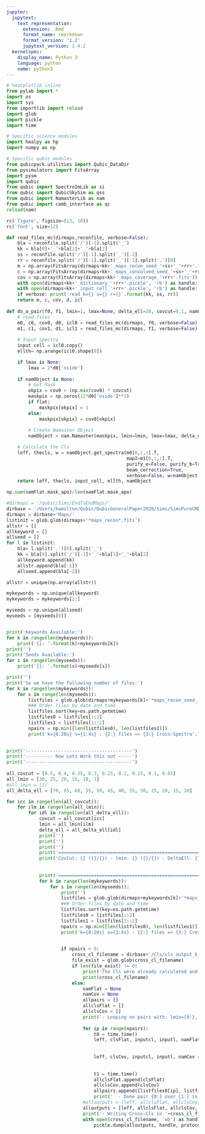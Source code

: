 ```yaml
---
jupyter:
  jupytext:
    text_representation:
      extension: .Rmd
      format_name: rmarkdown
      format_version: '1.2'
      jupytext_version: 1.4.2
  kernelspec:
    display_name: Python 3
    language: python
    name: python3
---
```


```python
# %matplotlib inline
from pylab import *
import os
import sys
from importlib import reload
import glob
import pickle
import time

# Specific science modules
import healpy as hp
import numpy as np

# Specific qubic modules
from qubicpack.utilities import Qubic_DataDir
from pysimulators import FitsArray
import pysm
import qubic
from qubic import SpectroImLib as si
from qubic import QubicSkySim as qss
from qubic import NamasterLib as nam
from qubic import camb_interface as qc
reload(nam)

rc('figure', figsize=(13, 10))
rc('font', size=12)
```

```python
def read_files_mc(dirmaps,reconfile, verbose=False):
    bla = reconfile.split('/')[-1].split('_')
    kk = bla[0]+'_'+bla[1]+'_'+bla[2]
    ss = reconfile.split('/')[-1].split('_')[-2]
    rr = reconfile.split('/')[-1].split('_')[-1].split('.')[0]
    m = np.array(FitsArray(dirmaps+kk+'_maps_recon_seed_'+ss+'_'+rr+'.fits'))
    c = np.array(FitsArray(dirmaps+kk+'_maps_convolved_seed_'+ss+'_'+rr+'.fits'))
    cov = np.array(FitsArray(dirmaps+kk+'_maps_coverage_'+rr+'.fits'))
    with open(dirmaps+kk+'_dictionary_'+rr+'.pickle', 'rb') as handle: d = pickle.load(handle)
    with open(dirmaps+kk+'_input_cell_'+rr+'.pickle', 'rb') as handle: icl = pickle.load(handle)
    if verbose: print('read k={} s={} r={}'.format(kk, ss, rr))
    return m, c, cov, d, icl
    
def do_a_pair(f0, f1, lmin=1, lmax=None, delta_ell=20, covcut=0.1, namObject = None, flat=True):
    # read files
    m0, c0, cov0, d0, icl0 = read_files_mc(dirmaps, f0, verbose=False)
    m1, c1, cov1, d1, icl1 = read_files_mc(dirmaps, f1, verbose=False)
    
    # Input spectra
    input_cell = icl0.copy()
    ellth= np.arange(icl0.shape[0])

    if lmax is None:
        lmax = 2*d0['nside']
    
    if namObject is None:
        # Get Mask
        okpix = cov0 > (np.max(cov0) * covcut)
        maskpix = np.zeros(12*d0['nside']**2)
        if flat:
            maskpix[okpix] = 1
        else:
            maskpix[okpix] = cov0[okpix]
        
        # Create Namaster Object
        namObject = nam.Namaster(maskpix, lmin=lmin, lmax=lmax, delta_ell=delta_ell)

    # Calculate the Cls
    leff, thecls, w = namObject.get_spectra(m0[0,:,:].T,
                                            map2=m1[0,:,:].T,
                                            purify_e=False, purify_b=True, 
                                            beam_correction=True,
                                            verbose=False, w=namObject.w)    
    return leff, thecls, input_cell, ellth, namObject


```

```python
np.sum(namFlat.mask_apo)/len(namFlat.mask_apo)
```

```python
#dirmaps = '/qubic/Sims/EndToEndMaps/'
dirbase = '/Users/hamilton/Qubic/QubicGeneralPaper2020/Sims/SimsPureCMB/'
dirmaps = dirbase+'Maps/'
listinit = glob.glob(dirmaps+'*maps_recon*.fits')
allstr = []
allkeyword = []
allseed = []
for l in listinit:
    bla= l.split('.')[0].split('_')
    kk = bla[0].split('/')[-1]+'_'+bla[1]+'_'+bla[2]
    allkeyword.append(kk)
    allstr.append(bla[-1])
    allseed.append(bla[-2])

allstr = unique(np.array(allstr))

mykeywords = np.unique(allkeyword)
mykeywords = mykeywords[2:]

myseeds = np.unique(allseed)
myseeds = [myseeds[0]]


print('Keywords Available:')
for k in range(len(mykeywords)):
    print('{}: '.format(k)+mykeywords[k])
print('')
print('Seeds Available:')
for s in range(len(myseeds)):
    print('{}: '.format(s)+myseeds[s])

print('')
print('So we have the following number of files:')
for k in range(len(mykeywords)):
    for s in range(len(myseeds)):
        listfiles = glob.glob(dirmaps+mykeywords[k]+'*maps_recon_seed_'+myseeds[s]+'*.fits')
        ### Order files by date and time
        listfiles.sort(key=os.path.getmtime)
        listfiles0 = listfiles[::2]
        listfiles1 = listfiles[1::2]
        npairs = np.min([len(listfiles0), len(listfiles1)])
        print('k={0:20s} s={1:4s} : {2:} files => {3:} Cross-Spectra'.format(mykeywords[k],
                                                                             myseeds[s],len(listfiles),npairs))

print('---------------------------------------')    
print('---------- Now Lets Work this out -----')    
print('---------------------------------------')    
    
all_covcut = [0.5, 0.4, 0.35, 0.3, 0.25, 0.2, 0.15, 0.1, 0.05]
all_lmin = [30, 25, 20, 15, 10, 1]
#all_lmin = [1]
all_delta_ell = [70, 65, 60, 55, 50, 45, 40, 35, 30, 25, 20, 15, 10]

for icc in range(len(all_covcut)):
    for ilm in range(len(all_lmin)):
        for idl in range(len(all_delta_ell)):
            covcut = all_covcut[icc]
            lmin = all_lmin[ilm]
            delta_ell = all_delta_ell[idl]
            print('')
            print('')
            print('')
            print('==========================================================================================')
            print('CovCut: {} ({}/{}) - lmin: {} ({}/{}) - DeltaEll: {} ({}/{})'.format(covcut, icc, len(all_covcut),
                                                                                        lmin,ilm, len(all_lmin),
                                                                                        delta_ell, idl, len(all_delta_ell)))
            print('==========================================================================================')
            for k in range(len(mykeywords)):
                for s in range(len(myseeds)):
                    print('')
                    listfiles = glob.glob(dirmaps+mykeywords[k]+'*maps_recon_seed_'+myseeds[s]+'*.fits')
                    ### Order files by date and time
                    listfiles.sort(key=os.path.getmtime)
                    listfiles0 = listfiles[::2]
                    listfiles1 = listfiles[1::2]
                    npairs = np.min([len(listfiles0), len(listfiles1)])
                    print('k={0:20s} s={1:4s} : {2:} files => {3:} Cross-Spectra'.format(mykeywords[k],
                                                                                         myseeds[s],len(listfiles),npairs))

                    if npairs > 0:
                        cross_cl_filename = dirbase+'/Cls/cls_output_k_{0:}_s_{1:}_ellmin_{2:}_dl_{3:}_covcut_{4:}.pickle'.format(mykeywords[k],myseeds[s], lmin, delta_ell, covcut)
                        file_exist = glob.glob(cross_cl_filename)
                        if len(file_exist) != 0:
                            print('The Cls were already calculated and saved in file: ')
                            print(cross_cl_filename)
                        else:
                            namFlat = None
                            namCov = None
                            allpairs = []
                            allclsFlat = []
                            allclsCov = []
                            print('- Looping on pairs with: lmin={0:}, delta_ell={1:}, covcut={2:4.2f}'.format(lmin, 
                                                                                                               delta_ell, covcut))
                            for ip in range(npairs):
                                t0 = time.time()
                                leff, clsFlat, inputcl, inputl, namFlat = do_a_pair(listfiles0[ip], listfiles1[ip], 
                                                                            lmin = lmin, covcut=covcut, delta_ell=delta_ell,
                                                                            namObject = namFlat, flat=True)
                                leff, clsCov, inputcl, inputl, namCov = do_a_pair(listfiles0[ip], listfiles1[ip], 
                                                                            lmin = lmin, covcut=covcut, delta_ell=delta_ell,
                                                                          namObject = namCov, flat=False)
                                t1 = time.time()
                                allclsFlat.append(clsFlat)
                                allclsCov.append(clsCov)
                                allpairs.append([listfiles0[ip], listfiles1[ip]])
                                print('  - Done pair {0:} over {1:} in {2:6.1f} seconds'.format(ip, npairs,t1-t0))
                            #alloutputs = [leff, allclsFlat, allclsCov, allpairs, inputcl, inputl, namFlat.fsky, namCov.fsky]
                            alloutputs = [leff, allclsFlat, allclsCov, allpairs, inputcl, inputl]
                            print('- Writing Cross-Cls in '+cross_cl_filename)
                            with open(cross_cl_filename, 'wb') as handle:
                                pickle.dump(alloutputs, handle, protocol=pickle.HIGHEST_PROTOCOL)

            
                
        
```

```python

```
